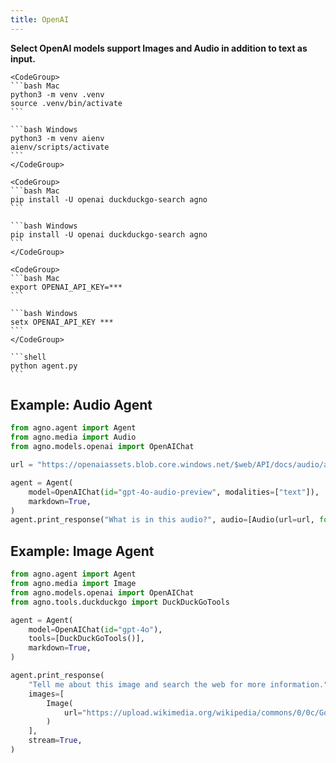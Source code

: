 ```yaml
---
title: OpenAI
---
```


**Select OpenAI models support Images and Audio in addition to text as input.**

<Steps>
  <Step title="Setup your virtual environment">

    <CodeGroup>
    ```bash Mac
    python3 -m venv .venv
    source .venv/bin/activate
    ```

    ```bash Windows
    python3 -m venv aienv
    aienv/scripts/activate
    ```
    </CodeGroup>

  </Step>
  <Step title="Install dependencies">

    <CodeGroup>
    ```bash Mac
    pip install -U openai duckduckgo-search agno
    ```

    ```bash Windows
    pip install -U openai duckduckgo-search agno
    ```
    </CodeGroup>

  </Step>
  <Step title="Export your OpenAI key">

    <CodeGroup>
    ```bash Mac
    export OPENAI_API_KEY=***
    ```

    ```bash Windows
    setx OPENAI_API_KEY ***
    ```
    </CodeGroup>

  </Step>
  <Step title="Run the agent">

    ```shell
    python agent.py
    ```

  </Step>
</Steps>

## Example: Audio Agent

```python
from agno.agent import Agent
from agno.media import Audio
from agno.models.openai import OpenAIChat

url = "https://openaiassets.blob.core.windows.net/$web/API/docs/audio/alloy.wav"

agent = Agent(
    model=OpenAIChat(id="gpt-4o-audio-preview", modalities=["text"]),
    markdown=True,
)
agent.print_response("What is in this audio?", audio=[Audio(url=url, format="wav")])
```

## Example: Image Agent

```python
from agno.agent import Agent
from agno.media import Image
from agno.models.openai import OpenAIChat
from agno.tools.duckduckgo import DuckDuckGoTools

agent = Agent(
    model=OpenAIChat(id="gpt-4o"),
    tools=[DuckDuckGoTools()],
    markdown=True,
)

agent.print_response(
    "Tell me about this image and search the web for more information.",
    images=[
        Image(
            url="https://upload.wikimedia.org/wikipedia/commons/0/0c/GoldenGateBridge-001.jpg"
        )
    ],
    stream=True,
)
```
